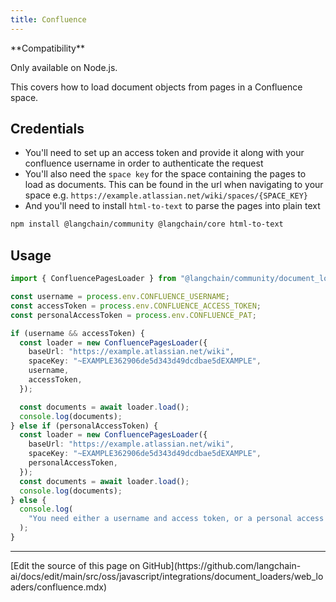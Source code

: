 ```yaml
---
title: Confluence
---
```


<Tip>
**Compatibility**

Only available on Node.js.
</Tip>

This covers how to load document objects from pages in a Confluence space.

## Credentials

- You'll need to set up an access token and provide it along with your confluence username in order to authenticate the request
- You'll also need the `space key` for the space containing the pages to load as documents. This can be found in the url when navigating to your space e.g. `https://example.atlassian.net/wiki/spaces/{SPACE_KEY}`
- And you'll need to install `html-to-text` to parse the pages into plain text

```bash npm
npm install @langchain/community @langchain/core html-to-text
```

## Usage

```typescript
import { ConfluencePagesLoader } from "@langchain/community/document_loaders/web/confluence";

const username = process.env.CONFLUENCE_USERNAME;
const accessToken = process.env.CONFLUENCE_ACCESS_TOKEN;
const personalAccessToken = process.env.CONFLUENCE_PAT;

if (username && accessToken) {
  const loader = new ConfluencePagesLoader({
    baseUrl: "https://example.atlassian.net/wiki",
    spaceKey: "~EXAMPLE362906de5d343d49dcdbae5dEXAMPLE",
    username,
    accessToken,
  });

  const documents = await loader.load();
  console.log(documents);
} else if (personalAccessToken) {
  const loader = new ConfluencePagesLoader({
    baseUrl: "https://example.atlassian.net/wiki",
    spaceKey: "~EXAMPLE362906de5d343d49dcdbae5dEXAMPLE",
    personalAccessToken,
  });
  const documents = await loader.load();
  console.log(documents);
} else {
  console.log(
    "You need either a username and access token, or a personal access token (PAT), to use this example."
  );
}
```

---

<Callout icon="pen-to-square" iconType="regular">
  [Edit the source of this page on GitHub](https://github.com/langchain-ai/docs/edit/main/src/oss/javascript/integrations/document_loaders/web_loaders/confluence.mdx)
</Callout>
